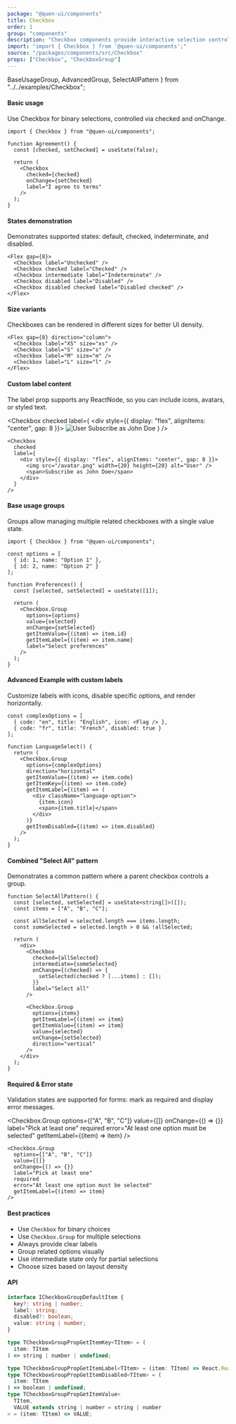 ```yaml
---
package: "@quen-ui/components"
title: Checkbox
order: 1
group: "components"
description: "Checkbox components provide interactive selection controls with support for single and multiple selection scenarios."
import: "import { Checkbox } from '@quen-ui/components';"
source: "/packages/components/src/Checkbox"
props: ["Checkbox", "CheckboxGroup"]
---
```


  BaseUsageGroup,
  AdvancedGroup,
  SelectAllPattern
} from "../../examples/Checkbox";

#### Basic usage

Use Checkbox for binary selections, controlled via checked and onChange.

<Checkbox label="I agree to terms" />

```tsx
import { Checkbox } from "@quen-ui/components";

function Agreement() {
  const [checked, setChecked] = useState(false);

  return (
    <Checkbox
      checked={checked}
      onChange={setChecked}
      label="I agree to terms"
    />
  );
}
```

#### States demonstration

Demonstrates supported states: default, checked, indeterminate, and disabled.

<Flex gap={8}>
  <Checkbox label="Unchecked" />
  <Checkbox checked label="Checked" />
  <Checkbox intermediate label="Indeterminate" />
  <Checkbox disabled label="Disabled" />
  <Checkbox disabled checked label="Disabled checked" />
</Flex>

```tsx
<Flex gap={8}>
  <Checkbox label="Unchecked" />
  <Checkbox checked label="Checked" />
  <Checkbox intermediate label="Indeterminate" />
  <Checkbox disabled label="Disabled" />
  <Checkbox disabled checked label="Disabled checked" />
</Flex>
```

#### Size variants

Checkboxes can be rendered in different sizes for better UI density.

<Flex gap={8} direction="column">
  <Checkbox label="XS" size="xs" />
  <Checkbox label="S" size="s" />
  <Checkbox label="M" size="m" />
  <Checkbox label="L" size="l" />
</Flex>

```tsx
<Flex gap={8} direction="column">
  <Checkbox label="XS" size="xs" />
  <Checkbox label="S" size="s" />
  <Checkbox label="M" size="m" />
  <Checkbox label="L" size="l" />
</Flex>
```

#### Custom label content

The label prop supports any ReactNode, so you can include icons, avatars, or styled text.

<Checkbox
  checked
  label={
    <div style={{ display: "flex", alignItems: "center", gap: 8 }}>
      <img src={Avatar2} width={20} height={20} alt="User" />
      <span>Subscribe as John Doe</span>
    </div>
  }
/>

```tsx
<Checkbox
  checked
  label={
    <div style={{ display: "flex", alignItems: "center", gap: 8 }}>
      <img src="/avatar.png" width={20} height={20} alt="User" />
      <span>Subscribe as John Doe</span>
    </div>
  }
/>
```

#### Base usage groups

Groups allow managing multiple related checkboxes with a single value state.

<BaseUsageGroup />

```tsx
import { Checkbox } from "@quen-ui/components";

const options = [
  { id: 1, name: "Option 1" },
  { id: 2, name: "Option 2" }
];

function Preferences() {
  const [selected, setSelected] = useState([1]);

  return (
    <Checkbox.Group
      options={options}
      value={selected}
      onChange={setSelected}
      getItemValue={(item) => item.id}
      getItemLabel={(item) => item.name}
      label="Select preferences"
    />
  );
}
```

#### Advanced Example with custom labels

Customize labels with icons, disable specific options, and render horizontally.

<AdvancedGroup />

```tsx
const complexOptions = [
  { code: "en", title: "English", icon: <Flag /> },
  { code: "fr", title: "French", disabled: true }
];

function LanguageSelect() {
  return (
    <Checkbox.Group
      options={complexOptions}
      direction="horizontal"
      getItemValue={(item) => item.code}
      getItemKey={(item) => item.code}
      getItemLabel={(item) => (
        <div className="language-option">
          {item.icon}
          <span>{item.title}</span>
        </div>
      )}
      getItemDisabled={(item) => item.disabled}
    />
  );
}
```

#### Combined "Select All" pattern

Demonstrates a common pattern where a parent checkbox controls a group.

<SelectAllPattern />

```tsx
function SelectAllPattern() {
  const [selected, setSelected] = useState<string[]>([]);
  const items = ["A", "B", "C"];

  const allSelected = selected.length === items.length;
  const someSelected = selected.length > 0 && !allSelected;

  return (
    <div>
      <Checkbox
        checked={allSelected}
        intermediate={someSelected}
        onChange={(checked) => {
          setSelected(checked ? [...items] : []);
        }}
        label="Select all"
      />

      <Checkbox.Group
        options={items}
        getItemLabel={(item) => item}
        getItemValue={(item) => item}
        value={selected}
        onChange={setSelected}
        direction="vertical"
      />
    </div>
  );
}
```

#### Required & Error state

Validation states are supported for forms: mark as required and display error messages.

<Checkbox.Group
  options={["A", "B", "C"]}
  value={[]}
  onChange={() => {}}
  label="Pick at least one"
  required
  error="At least one option must be selected"
  getItemLabel={(item) => item}
/>

```tsx
<Checkbox.Group
  options={["A", "B", "C"]}
  value={[]}
  onChange={() => {}}
  label="Pick at least one"
  required
  error="At least one option must be selected"
  getItemLabel={(item) => item}
/>
```

#### Best practices

- Use `Checkbox` for binary choices
- Use `Checkbox.Group` for multiple selections
- Always provide clear labels
- Group related options visually
- Use intermediate state only for partial selections
- Choose sizes based on layout density

#### API

```ts
interface ICheckboxGroupDefaultItem {
  key?: string | number;
  label: string;
  disabled?: boolean;
  value: string | number;
}

type TCheckboxGroupPropGetItemKey<TItem> = (
  item: TItem
) => string | number | undefined;

type TCheckboxGroupPropGetItemLabel<TItem> = (item: TItem) => React.ReactNode;
type TCheckboxGroupPropGetItemDisabled<TItem> = (
  item: TItem
) => boolean | undefined;
type TCheckboxGroupPropGetItemValue<
  TItem,
  VALUE extends string | number = string | number
> = (item: TItem) => VALUE;
```

